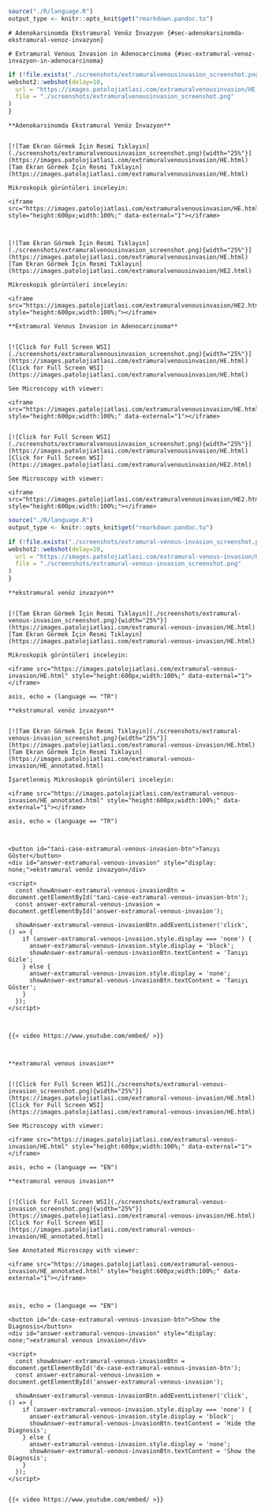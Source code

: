 ```r
source("./R/language.R")
output_type <- knitr::opts_knit$get("rmarkdown.pandoc.to")
```

```asis
# Adenokarsinomda Ekstramural Venöz İnvazyon {#sec-adenokarsinomda-ekstramural-venoz-invazyon}
```

```asis
# Extramural Venous Invasion in Adenocarcinoma {#sec-extramural-venoz-invazyon-in-adenocarcinoma}
```

```r
if (!file.exists("./screenshots/extramuralvenousinvasion_screenshot.png")) {
webshot2::webshot(delay=10,
  url = "https://images.patolojiatlasi.com/extramuralvenousinvasion/HE.html",
  file = "./screenshots/extramuralvenousinvasion_screenshot.png"
)
}
```

```asis

**Adenokarsinomda Ekstramural Venöz İnvazyon**


[![Tam Ekran Görmek İçin Resmi Tıklayın](./screenshots/extramuralvenousinvasion_screenshot.png){width="25%"}](https://images.patolojiatlasi.com/extramuralvenousinvasion/HE.html) [Tam Ekran Görmek İçin Resmi Tıklayın](https://images.patolojiatlasi.com/extramuralvenousinvasion/HE.html)

```


```asis

Mikroskopik görüntüleri inceleyin:

<iframe src="https://images.patolojiatlasi.com/extramuralvenousinvasion/HE.html" style="height:600px;width:100%;" data-external="1"></iframe>



[![Tam Ekran Görmek İçin Resmi Tıklayın](./screenshots/extramuralvenousinvasion_screenshot.png){width="25%"}](https://images.patolojiatlasi.com/extramuralvenousinvasion/HE.html) [Tam Ekran Görmek İçin Resmi Tıklayın](https://images.patolojiatlasi.com/extramuralvenousinvasion/HE2.html)

```


```asis

Mikroskopik görüntüleri inceleyin:

<iframe src="https://images.patolojiatlasi.com/extramuralvenousinvasion/HE2.html" style="height:600px;width:100%;"></iframe>

```

```asis

**Extramural Venous Invasion in Adenocarcinoma**


[![Click for Full Screen WSI](./screenshots/extramuralvenousinvasion_screenshot.png){width="25%"}](https://images.patolojiatlasi.com/extramuralvenousinvasion/HE.html) [Click for Full Screen WSI](https://images.patolojiatlasi.com/extramuralvenousinvasion/HE.html)

```

```asis

See Microscopy with viewer: 

<iframe src="https://images.patolojiatlasi.com/extramuralvenousinvasion/HE.html" style="height:600px;width:100%;" data-external="1"></iframe>


[![Click for Full Screen WSI](./screenshots/extramuralvenousinvasion_screenshot.png){width="25%"}](https://images.patolojiatlasi.com/extramuralvenousinvasion/HE.html) [Click for Full Screen WSI](https://images.patolojiatlasi.com/extramuralvenousinvasion/HE2.html)

```

```asis

See Microscopy with viewer: 

<iframe src="https://images.patolojiatlasi.com/extramuralvenousinvasion/HE2.html" style="height:600px;width:100%;"></iframe>

```

```r

source("./R/language.R")
output_type <- knitr::opts_knit$get("rmarkdown.pandoc.to")

```

```r
if (!file.exists("./screenshots/extramural-venous-invasion_screenshot.png")) {
webshot2::webshot(delay=10,
  url = "https://images.patolojiatlasi.com/extramural-venous-invasion/HE.html",
  file = "./screenshots/extramural-venous-invasion_screenshot.png"
)
}
```

```asis

**ekstramural venöz invazyon**


[![Tam Ekran Görmek İçin Resmi Tıklayın](./screenshots/extramural-venous-invasion_screenshot.png){width="25%"}](https://images.patolojiatlasi.com/extramural-venous-invasion/HE.html) [Tam Ekran Görmek İçin Resmi Tıklayın](https://images.patolojiatlasi.com/extramural-venous-invasion/HE.html)

```


```asis

Mikroskopik görüntüleri inceleyin:

<iframe src="https://images.patolojiatlasi.com/extramural-venous-invasion/HE.html" style="height:600px;width:100%;" data-external="1"></iframe>

```

```comment
asis, echo = (language == "TR")

**ekstramural venöz invazyon**


[![Tam Ekran Görmek İçin Resmi Tıklayın](./screenshots/extramural-venous-invasion_screenshot.png){width="25%"}](https://images.patolojiatlasi.com/extramural-venous-invasion/HE.html) [Tam Ekran Görmek İçin Resmi Tıklayın](https://images.patolojiatlasi.com/extramural-venous-invasion/HE_annotated.html)

```


```asis

İşaretlenmiş Mikroskopik görüntüleri inceleyin:

<iframe src="https://images.patolojiatlasi.com/extramural-venous-invasion/HE_annotated.html" style="height:600px;width:100%;" data-external="1"></iframe>

```

```comment
asis, echo = (language == "TR")



<button id="tani-case-extramural-venous-invasion-btn">Tanıyı Göster</button>
<div id="answer-extramural-venous-invasion" style="display: none;">ekstramural venöz invazyon</div>

<script>
  const showAnswer-extramural-venous-invasionBtn = document.getElementById('tani-case-extramural-venous-invasion-btn');
  const answer-extramural-venous-invasion = document.getElementById('answer-extramural-venous-invasion');

  showAnswer-extramural-venous-invasionBtn.addEventListener('click', () => {
    if (answer-extramural-venous-invasion.style.display === 'none') {
      answer-extramural-venous-invasion.style.display = 'block';
      showAnswer-extramural-venous-invasionBtn.textContent = 'Tanıyı Gizle';
    } else {
      answer-extramural-venous-invasion.style.display = 'none';
      showAnswer-extramural-venous-invasionBtn.textContent = 'Tanıyı Göster';
    }
  });
</script>



{{< video https://www.youtube.com/embed/ >}}



```

```asis

**extramural venous invasion**


[![Click for Full Screen WSI](./screenshots/extramural-venous-invasion_screenshot.png){width="25%"}](https://images.patolojiatlasi.com/extramural-venous-invasion/HE.html) [Click for Full Screen WSI](https://images.patolojiatlasi.com/extramural-venous-invasion/HE.html)

```

```asis

See Microscopy with viewer: 

<iframe src="https://images.patolojiatlasi.com/extramural-venous-invasion/HE.html" style="height:600px;width:100%;" data-external="1"></iframe>

```

```comment
asis, echo = (language == "EN")

**extramural venous invasion**


[![Click for Full Screen WSI](./screenshots/extramural-venous-invasion_screenshot.png){width="25%"}](https://images.patolojiatlasi.com/extramural-venous-invasion/HE.html) [Click for Full Screen WSI](https://images.patolojiatlasi.com/extramural-venous-invasion/HE_annotated.html)

See Annotated Microscopy with viewer: 

<iframe src="https://images.patolojiatlasi.com/extramural-venous-invasion/HE_annotated.html" style="height:600px;width:100%;" data-external="1"></iframe>



```

```comment
asis, echo = (language == "EN")

<button id="dx-case-extramural-venous-invasion-btn">Show the Diagnosis</button>
<div id="answer-extramural-venous-invasion" style="display: none;">extramural venous invasion</div>

<script>
  const showAnswer-extramural-venous-invasionBtn = document.getElementById('dx-case-extramural-venous-invasion-btn');
  const answer-extramural-venous-invasion = document.getElementById('answer-extramural-venous-invasion');

  showAnswer-extramural-venous-invasionBtn.addEventListener('click', () => {
    if (answer-extramural-venous-invasion.style.display === 'none') {
      answer-extramural-venous-invasion.style.display = 'block';
      showAnswer-extramural-venous-invasionBtn.textContent = 'Hide the Diagnosis';
    } else {
      answer-extramural-venous-invasion.style.display = 'none';
      showAnswer-extramural-venous-invasionBtn.textContent = 'Show the Diagnosis';
    }
  });
</script>


{{< video https://www.youtube.com/embed/ >}}



```
